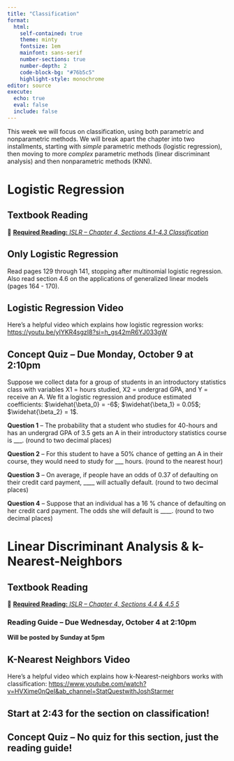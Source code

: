```yaml
---
title: "Classification"
format: 
  html: 
    self-contained: true
    theme: minty
    fontsize: 1em
    mainfont: sans-serif
    number-sections: true
    number-depth: 2
    code-block-bg: "#76b5c5"
    highlight-style: monochrome
editor: source
execute: 
  echo: true
  eval: false
  include: false
---
```


This week we will focus on classification, using both parametric and nonparametric methods. We will break apart the chapter into two installments, starting with *simple* parametric methods (logistic regression), then moving to more *complex* parametric methods (linear discriminant analysis) and then nonparametric methods (KNN). 

# Logistic Regression

## Textbook Reading

📖 [**Required Reading:** *ISLR -- Chapter 4, Sections 4.1-4.3 Classification*](https://hastie.su.domains/ISLR2/ISLRv2_corrected_June_2023.pdf)

::: callout-warning
# Only Logistic Regression

Read pages 129 through 141, stopping after multinomial logistic regression. Also read section 4.6 on the applications of generalized linear models (pages 164 - 170). 
:::

## Logistic Regression Video 

Here's a helpful video which explains how logistic regression works: <https://youtu.be/yIYKR4sgzI8?si=h_gs42mR6YJ033gW>

## Concept Quiz -- Due Monday, October 9 at 2:10pm

Suppose we collect data for a group of students in an introductory  statistics class with variables X1 = hours studied, X2 = undergrad GPA, and Y = receive an A. We fit a logistic regression and produce estimated coefficients: $\widehat{\beta_0} = -6$; $\widehat{\beta_1} = 0.05$; $\widehat{\beta_2} = 1$.

**Question 1** -- The probability that a student who studies for 40-hours and has an undergrad GPA of 3.5 gets an A in their introductory statistics course is ___. (round to two decimal places)

**Question 2** -- For this student to have a 50% chance of getting an A in their course, they would need to study for ___ hours. (round to the nearest hour)

**Question 3** -- On average, if people have an odds of 0.37 of defaulting on their credit card payment,  ____ will actually default. (round to two decimal places)
 
 **Question 4** -- Suppose that an individual has a 16 % chance of defaulting on her credit card payment. The odds she will default is ____. (round to two decimal places)

# Linear Discriminant Analysis & k-Nearest-Neighbors

## Textbook Reading

📖 [**Required Reading:** *ISLR -- Chapter 4, Sections 4.4 & 4.5 5*](https://hastie.su.domains/ISLR2/ISLRv2_corrected_June_2023.pdf)

### Reading Guide -- Due Wednesday, October 4 at 2:10pm

**Will be posted by Sunday at 5pm**

## K-Nearest Neighbors Video 

Here's a helpful video which explains how k-Nearest-neighbors works with classification: <https://www.youtube.com/watch?v=HVXime0nQeI&ab_channel=StatQuestwithJoshStarmer>

::: {.callout-tip}
# Start at 2:43 for the section on classification!
:::

## Concept Quiz -- No quiz for this section, just the reading guide!

